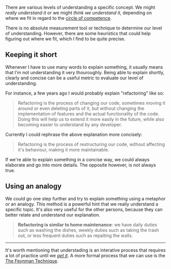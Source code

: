 


There are various levels of understanding a specific concept. We might _really understand it_ or we might _think we understand it_, depending on where we fit in regard to the [circle of competence](https://en.wikipedia.org/wiki/Circle_of_competence).

There is no absolute measurement tool or technique to determine our level of understanding. However, there
are some heuristics that could help figuring out where we fit, which I find to be quite precise.

## Keeping it short

Whenever I have to use many words to explain something, it usually means that I'm not understanding it very thouroughly. Being able to explain shortly, clearly and concise can be a useful metric to evaluate our level of understanding.

For instance, a few years ago I would probably explain "refactoring" like so:

> Refactoring is the process of changing our code, sometimes moving it around or even deleting parts of it, but without changing the implementation of features and the actual functionality of the code. Doing this will help us to extend it more easily in the future, while also becoming easier to understand by any developer.

Currently I could rephrase the above explanation more concisely:

> Refactoring is the process of restructuring our code, without affecting it's behaviour, making it more maintainable.

If we're able to explain something in a concise way, we could always elaborate and go into more details. The opposite however, is not always true.

## Using an analogy

We could go one step further and try to explain something using a metaphor or an analogy. This method is a powerful hint that we really understand a specific topic. It's also very useful for the other persons, because they can better relate and understand our explanation.

> **Refactoring is similar to home maintenance**: we have daily duties such as washing the dishes, weekly duties such as taking the trash out, or less frequent duties such as repaiting the walls.

---

It's worth mentioning that understading is an interative process that requires a lot of practice until we [_get it_](https://www.youtube.com/watch?v=MFzDaBzBlL0). A more formal process that we can use is the [The Feynman Technique](https://fs.blog/2021/02/feynman-learning-technique/).

